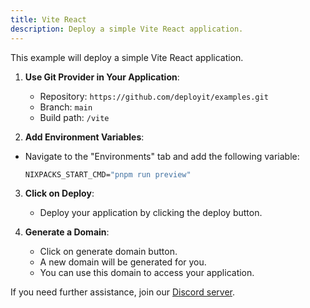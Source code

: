 ```yaml
---
title: Vite React
description: Deploy a simple Vite React application.
---
```



This example will deploy a simple Vite React application.


1. **Use Git Provider in Your Application**:
   - Repository: `https://github.com/deployit/examples.git`
   - Branch: `main`
   - Build path: `/vite`

2. **Add Environment Variables**:
- Navigate to the "Environments" tab and add the following variable:
   ```cmd
   NIXPACKS_START_CMD="pnpm run preview"
   ```

3. **Click on Deploy**:
   - Deploy your application by clicking the deploy button.

4. **Generate a Domain**:
    - Click on generate domain button.
    - A new domain will be generated for you.
    - You can use this domain to access your application.

If you need further assistance, join our [Discord server](https://discord.com/invite/2tBnJ3jDJc).